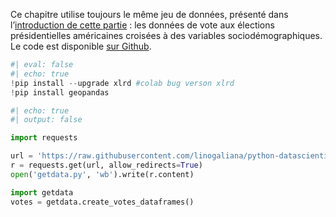 Ce chapitre utilise toujours le même jeu de données, présenté dans l'[introduction
de cette partie](index.qmd) : les données de vote aux élections présidentielles américaines
croisées à des variables sociodémographiques.
Le code 
est disponible [sur Github](https://github.com/linogaliana/python-datascientist/blob/master/content/modelisation/get_data.py).


```python
#| eval: false
#| echo: true
!pip install --upgrade xlrd #colab bug verson xlrd
!pip install geopandas
```

::: {.python}
```python
#| echo: true
#| output: false

import requests

url = 'https://raw.githubusercontent.com/linogaliana/python-datascientist/master/content/modelisation/get_data.py'
r = requests.get(url, allow_redirects=True)
open('getdata.py', 'wb').write(r.content)

import getdata
votes = getdata.create_votes_dataframes()
```
:::

